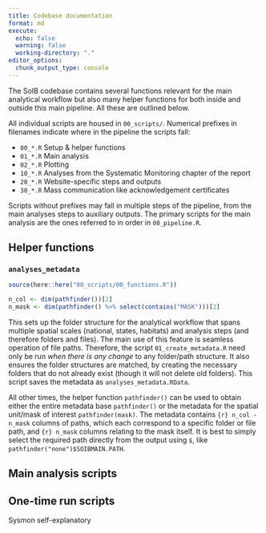 ```yaml
---
title: Codebase documentation
format: md
execute:
  echo: false
  warning: false
  working-directory: "."
editor_options: 
  chunk_output_type: console
---
```


The SoIB codebase contains several functions relevant for the main analytical workflow but also many helper functions for both inside and outside this main pipeline. All these are outlined below.

All individual scripts are housed in `00_scripts/`. Numerical prefixes in filenames indicate where in the pipeline the scripts fall: 

- `00_*.R` Setup & helper functions
- `01_*.R` Main analysis 
- `02_*.R` Plotting 
- `10_*.R` Analyses from the Systematic Monitoring chapter of the report 
- `20_*.R` Website-specific steps and outputs 
- `30_*.R` Mass communication like acknowledgement certificates 

Scripts without prefixes may fall in multiple steps of the pipeline, from the main analyses steps to auxiliary outputs. The primary scripts for the main analysis are the ones referred to in order in `00_pipeline.R`.

## Helper functions

### `analyses_metadata`

```r
source(here::here("00_scripts/00_functions.R"))

n_col <- dim(pathfinder())[2]
n_mask <- dim(pathfinder() %>% select(contains("MASK")))[2]
```

This sets up the folder structure for the analytical workflow that spans multiple spatial scales (national, states, habitats) and analysis steps (and therefore folders and files). The main use of this feature is seamless operation of file paths. Therefore, the script `01_create_metadata.R` need only be run *when there is any change* to any folder/path structure. It also ensures the folder structures are matched, by creating the necessary folders that do not already exist (though it will not delete old folders). This script saves the metadata as `analyses_metadata.RData`.

All other times, the helper function `pathfinder()` can be used to obtain either the entire metadata base `pathfinder()` or the metadata for the spatial unit/mask of interest `pathfinder(mask)`. The metadata contains `{r} n_col - n_mask` columns of paths, which each correspond to a specific folder or file path, and `{r} n_mask` columns relating to the mask itself. It is best to simply select the required path directly from the output using `$`, like `pathfinder("none")$SOIBMAIN.PATH`.

## Main analysis scripts

## One-time run scripts


Sysmon self-explanatory
